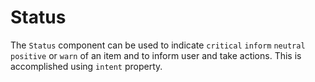 
<Meta component={Status} title="Docs/Status" />

# Status

The `Status` component can be used to indicate `critical` `inform` `neutral` `positive` or `warn` of an item and to inform user and take actions. This is accomplished using `intent` property.

<Editor code={storyCritical} />

<Editor code={storyNeutral} />

<Editor code={storyInform} />

<Editor code={storyPositive} />

<Editor code={storyWarn} />

<ArgsTable of={Status} exclude={excludedProps} />
